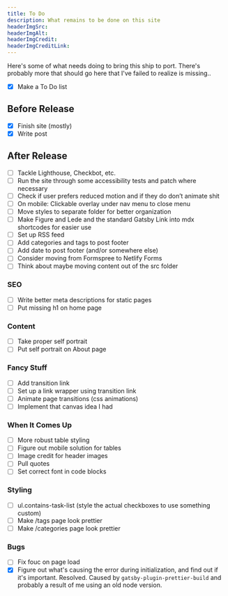 ```yaml
---
title: To Do
description: What remains to be done on this site
headerImgSrc:
headerImgAlt:
headerImgCredit:
headerImgCreditLink:
---
```


Here's some of what needs doing to bring this ship to port. There's probably more that should go here that I've failed to realize is missing..

- [x] Make a To Do list

## Before Release

- [x] Finish site (mostly)
- [x] Write post

## After Release

- [ ] Tackle Lighthouse, Checkbot, etc.
- [ ] Run the site through some accessibility tests and patch where necessary
- [ ] Check if user prefers reduced motion and if they do don’t animate shit
- [ ] On mobile: Clickable overlay under nav menu to close menu
- [ ] Move styles to separate folder for better organization
- [ ] Make Figure and Lede and the standard Gatsby Link into mdx shortcodes for easier use
- [ ] Set up RSS feed
- [ ] Add categories and tags to post footer
- [ ] Add date to post footer (and/or somewhere else)
- [ ] Consider moving from Formspree to Netlify Forms
- [ ] Think about maybe moving content out of the src folder

### SEO

- [ ] Write better meta descriptions for static pages
- [ ] Put missing h1 on home page

### Content

- [ ] Take proper self portrait
- [ ] Put self portrait on About page

### Fancy Stuff

- [ ] Add transition link
- [ ] Set up a link wrapper using transition link
- [ ] Animate page transitions (css animations)
- [ ] Implement that canvas idea I had

### When It Comes Up

- [ ] More robust table styling
- [ ] Figure out mobile solution for tables
- [ ] Image credit for header images
- [ ] Pull quotes
- [ ] Set correct font in code blocks

### Styling

- [ ] ul.contains-task-list (style the actual checkboxes to use something custom)
- [ ] Make /tags page look prettier
- [ ] Make /categories page look prettier

### Bugs

- [ ] Fix fouc on page load
- [x] Figure out what's causing the error during initialization, and find out if it's important. Resolved. Caused by `gatsby-plugin-prettier-build` and probably a result of me using an old node version.
